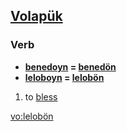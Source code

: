 ==[[Volapük]]==

===Verb===
*'''[[benedoyn]] = [[benedön]]'''
*'''[[leloboyn]] = [[lelobön]]''' 

# to [[bless]]

[[vo:lelobön]]